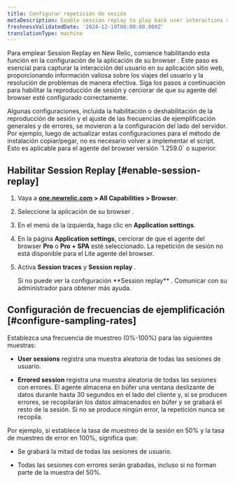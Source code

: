 ```yaml
---
title: Configurar repetición de sesión
metaDescription: Enable session replay to play back user interactions and improve page performance.
freshnessValidatedDate: '2024-12-19T00:00:00.000Z'
translationType: machine
---
```


Para emplear Session Replay en New Relic, comience habilitando esta función en la configuración de la aplicación de su browser . Este paso es esencial para capturar la interacción del usuario en su aplicación sitio web, proporcionando información valiosa sobre los viajes del usuario y la resolución de problemas de manera efectiva. Siga los pasos a continuación para habilitar la reproducción de sesión y cerciorar de que su agente del browser esté configurado correctamente.

<Callout variant="important">
  Algunas configuraciones, incluida la habilitación o deshabilitación de la reproducción de sesión y el ajuste de las frecuencias de ejemplificación generales y de errores, se movieron a la configuración del lado del servidor. Por ejemplo, luego de actualizar estas configuraciones para el método de instalación copiar/pegar, no es necesario volver a implementar el script. Esto es aplicable para el agente del browser versión `1.259.0` o superior.
</Callout>

## Habilitar Session Replay [#enable-session-replay]

1. Vaya a <DNT>**[one.newrelic.com](https://one.newrelic.com/all-capabilities) &gt; All Capabilities &gt; Browser**</DNT>.

2. Seleccione la aplicación de su browser .

3. En el menú de la izquierda, haga clic en <DNT>**Application settings**</DNT>.

4. En la página <DNT>**Application settings**</DNT>, cerciorar de que el agente del browser <DNT>**Pro**</DNT> o <DNT>**Pro + SPA**</DNT> esté seleccionado. La repetición de sesión no está disponible para el Lite agente del browser.

5. Activa <DNT>**Session traces**</DNT> y <DNT>**Session replay**</DNT> .

   <Callout variant="important">
     Si no puede ver la configuración <DNT>**Session replay**</DNT> . Comunicar con su administrador para obtener más ayuda.
   </Callout>

## Configuración de frecuencias de ejemplificación [#configure-sampling-rates]

Establezca una frecuencia de muestreo (0%-100%) para las siguientes muestras:

* <DNT>**User sessions**</DNT> registra una muestra aleatoria de todas las sesiones de usuario.

* <DNT>**Errored session**</DNT> registra una muestra aleatoria de todas las sesiones con errores. El agente almacena en búfer una ventana deslizante de datos durante hasta 30 segundos en el lado del cliente y, si se producen errores, se recopilarán los datos almacenados en búfer y se grabará el resto de la sesión. Si no se produce ningún error, la repetición nunca se recopila.

Por ejemplo, si establece la tasa de muestreo de la sesión en 50% y la tasa de muestreo de error en 100%, significa que:

* Se grabará la mitad de todas las sesiones de usuario.

* Todas las sesiones con errores serán grabadas, incluso si no forman parte de la muestra del 50%.